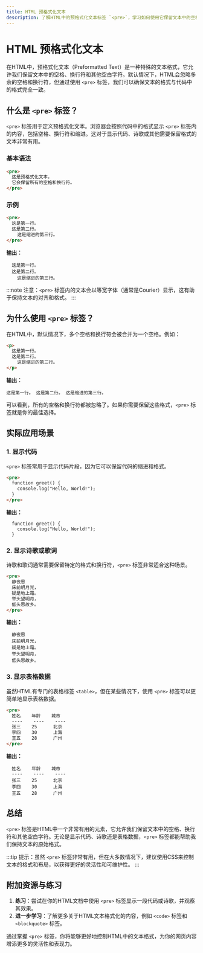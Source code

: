 ```yaml
---
title: HTML 预格式化文本
description: 了解HTML中的预格式化文本标签 `<pre>`，学习如何使用它保留文本中的空格和换行符，并探索其实际应用场景。
---
```


# HTML 预格式化文本

在HTML中，预格式化文本（Preformatted Text）是一种特殊的文本格式，它允许我们保留文本中的空格、换行符和其他空白字符。默认情况下，HTML会忽略多余的空格和换行符，但通过使用 `<pre>` 标签，我们可以确保文本的格式与代码中的格式完全一致。

## 什么是 `<pre>` 标签？

`<pre>` 标签用于定义预格式化文本。浏览器会按照代码中的格式显示 `<pre>` 标签内的内容，包括空格、换行符和缩进。这对于显示代码、诗歌或其他需要保留格式的文本非常有用。

### 基本语法

```html
<pre>
  这是预格式化文本。
  它会保留所有的空格和换行符。
</pre>
```

### 示例

```html
<pre>
  这是第一行。
  这是第二行。
    这是缩进的第三行。
</pre>
```

**输出：**

```
  这是第一行。
  这是第二行。
    这是缩进的第三行。
```

:::note
注意：`<pre>` 标签内的文本会以等宽字体（通常是Courier）显示，这有助于保持文本的对齐和格式。
:::

## 为什么使用 `<pre>` 标签？

在HTML中，默认情况下，多个空格和换行符会被合并为一个空格。例如：

```html
<p>
  这是第一行。
  这是第二行。
    这是缩进的第三行。
</p>
```

**输出：**

```
这是第一行。 这是第二行。 这是缩进的第三行。
```

可以看到，所有的空格和换行符都被忽略了。如果你需要保留这些格式，`<pre>` 标签就是你的最佳选择。

## 实际应用场景

### 1. 显示代码

`<pre>` 标签常用于显示代码片段，因为它可以保留代码的缩进和格式。

```html
<pre>
  function greet() {
    console.log("Hello, World!");
  }
</pre>
```

**输出：**

```
  function greet() {
    console.log("Hello, World!");
  }
```

### 2. 显示诗歌或歌词

诗歌和歌词通常需要保留特定的格式和换行符，`<pre>` 标签非常适合这种场景。

```html
<pre>
  静夜思
  床前明月光，
  疑是地上霜。
  举头望明月，
  低头思故乡。
</pre>
```

**输出：**

```
  静夜思
  床前明月光，
  疑是地上霜。
  举头望明月，
  低头思故乡。
```

### 3. 显示表格数据

虽然HTML有专门的表格标签 `<table>`，但在某些情况下，使用 `<pre>` 标签可以更简单地显示表格数据。

```html
<pre>
  姓名    年龄    城市
  ----    ----    ----
  张三    25      北京
  李四    30      上海
  王五    28      广州
</pre>
```

**输出：**

```
  姓名    年龄    城市
  ----    ----    ----
  张三    25      北京
  李四    30      上海
  王五    28      广州
```

## 总结

`<pre>` 标签是HTML中一个非常有用的元素，它允许我们保留文本中的空格、换行符和其他空白字符。无论是显示代码、诗歌还是表格数据，`<pre>` 标签都能帮助我们保持文本的原始格式。

:::tip
提示：虽然 `<pre>` 标签非常有用，但在大多数情况下，建议使用CSS来控制文本的格式和布局，以获得更好的灵活性和可维护性。
:::

## 附加资源与练习

1. **练习**：尝试在你的HTML文档中使用 `<pre>` 标签显示一段代码或诗歌，并观察其效果。
2. **进一步学习**：了解更多关于HTML文本格式化的内容，例如 `<code>` 标签和 `<blockquote>` 标签。

通过掌握 `<pre>` 标签，你将能够更好地控制HTML中的文本格式，为你的网页内容增添更多的灵活性和表现力。